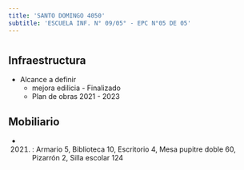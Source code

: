 ```yaml
---
title: 'SANTO DOMINGO 4050'
subtitle: 'ESCUELA INF. N° 09/05° - EPC N°05 DE 05'
---
```


#
## Infraestructura

* Alcance a definir 
    + mejora edilicia - Finalizado 
    + Plan de obras 2021 - 2023 






## Mobiliario

*  (2021) : Armario 5, Biblioteca 10, Escritorio 4, Mesa pupitre doble 60, Pizarrón 2, Silla escolar 124 



